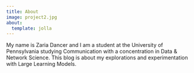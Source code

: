 ```yaml
---
title: About
image: project2.jpg
about:
  template: jolla
---
```


My name is Zaria Dancer and I am a student at the University of Pennsylvania studying Communication with a concentration in Data & Network Science. This blog is about my explorations and experimentation with Large Learning Models. 